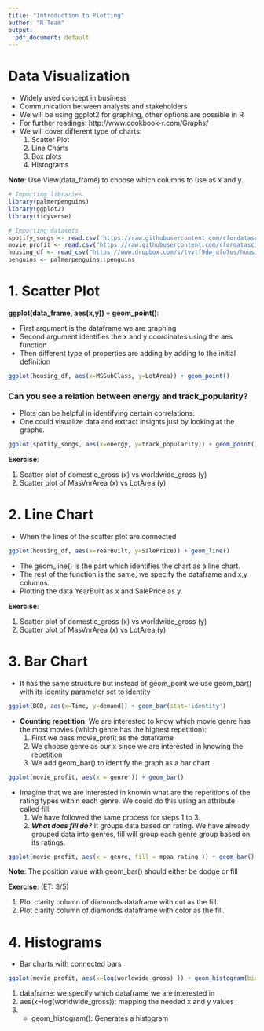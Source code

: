 ```yaml
---
title: "Introduction to Plotting"
author: "R Team"
output:
  pdf_document: default
---
```


# Data Visualization 
- Widely used concept in business
- Communication between analysts and stakeholders
- We will be using ggplot2 for graphing, other options are possible in R
- For further readings: http://www.cookbook-r.com/Graphs/
- We will cover different type of charts:
  1. Scatter Plot
  2. Line Charts
  3. Box plots
  4. Histograms
  
**Note**: Use View(data_frame) to choose which columns to use as x and y.

```r
# Importing libraries
library(palmerpenguins)
library(ggplot2)
library(tidyverse) 

# Importing datasets
spotify_songs <- read.csv('https://raw.githubusercontent.com/rfordatascience/tidytuesday/master/data/2020/2020-01-21/spotify_songs.csv')
movie_profit <- read.csv("https://raw.githubusercontent.com/rfordatascience/tidytuesday/master/data/2018/2018-10-23/movie_profit.csv")
housing_df <- read_csv("https://www.dropbox.com/s/tvvtf9dwjufo7os/housing_train.csv?dl=1") 
penguins <- palmerpenguins::penguins
```

# 1. Scatter Plot 

**ggplot(data_frame, aes(x,y)) + geom_point()**:

  - First argument is the dataframe we are graphing
  - Second argument identifies the x and y coordinates using the aes function
  - Then different type of properties are adding by adding to the initial definition

```r
ggplot(housing_df, aes(x=MSSubClass, y=LotArea)) + geom_point()
```

### Can you see a relation between energy and track_popularity?
- Plots can be helpful in identifying certain correlations.
- One could visualize data and extract insights just by looking at the graphs.

```r
ggplot(spotify_songs, aes(x=energy, y=track_popularity)) + geom_point()
```

**Exercise**: 

1. Scatter plot of domestic_gross (x) vs worldwide_gross (y)
2. Scatter plot of MasVnrArea (x) vs LotArea (y)

# 2. Line Chart 
- When the lines of the scatter plot are connected

```r
ggplot(housing_df, aes(x=YearBuilt, y=SalePrice)) + geom_line()
```
  
  * The geom_line() is the part which identifies the chart as a line chart.
  * The rest of the function is the same, we specify the dataframe and x,y columns.
  * Plotting the data YearBuilt as x and SalePrice as y.

**Exercise**: 

1. Scatter plot of domestic_gross (x) vs worldwide_gross (y)
2. Scatter plot of MasVnrArea (x) vs LotArea (y)    
    
# 3. Bar Chart 
- It has the same structure but instead of geom_point we use geom_bar() with its identity parameter set to identity
    
```r
ggplot(BOD, aes(x=Time, y=demand)) + geom_bar(stat='identity')
```
    
- **Counting repetition**: We are interested to know which movie genre has the most movies (which genre has the highest repetition):
  1. First we pass movie_profit as the dataframe
  2. We choose genre as our x since we are interested in knowing the repetition
  3. We add geom_bar() to identify the graph as a bar chart.
        
```r
ggplot(movie_profit, aes(x = genre )) + geom_bar()
```        
    
- Imagine that we are interested in knowin what are the repetitions of the rating types within each genre. We could do this using an attribute called fill:
  1. We have followed the same process for steps 1 to 3.
  2. ***What does fill do?*** It groups data based on rating. We have already grouped data into genres, fill will group each genre group based on its ratings.
      
```r
ggplot(movie_profit, aes(x = genre, fill = mpaa_rating )) + geom_bar()
```        


**Note**: The position value with geom_bar() should either be dodge or fill

**Exercise**: (ET: 3/5)

  1. Plot clarity column of diamonds dataframe with cut as the fill.
  2. Plot clarity column of diamonds dataframe with color as the fill.


# 4. Histograms 
- Bar charts with connected bars

```r
ggplot(movie_profit, aes(x=log(worldwide_gross) )) + geom_histogram(binwidth = 2)
```      
  
  1. dataframe: we specify which dataframe we are interested in
  2. aes(x=log(worldwide_gross)): mapping the needed x and y values
  3. + geom_histogram(): Generates a histogram 
      
